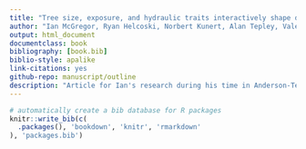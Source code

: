 ```yaml
---
title: "Tree size, exposure, and hydraulic traits interactively shape drought response in a temperate broadleaf forest"
author: "Ian McGregor, Ryan Helcoski, Norbert Kunert, Alan Tepley, Valentine Herrmann, Neil Pederson, Lawren Sack, Krista Anderson-Teixeira"
output: html_document
documentclass: book
bibliography: [book.bib]
biblio-style: apalike
link-citations: yes
github-repo: manuscript/outline
description: "Article for Ian's research during his time in Anderson-Teixeira lab"
---
```


```r
# automatically create a bib database for R packages
knitr::write_bib(c(
  .packages(), 'bookdown', 'knitr', 'rmarkdown'
), 'packages.bib')
```
